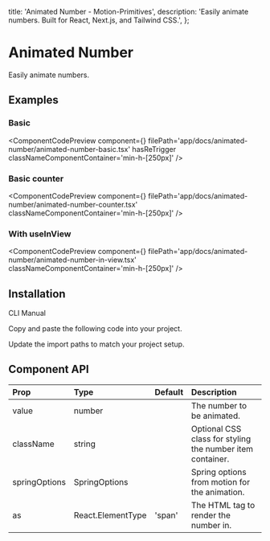   title: 'Animated Number - Motion-Primitives',
  description:
    'Easily animate numbers. Built for React, Next.js, and Tailwind CSS.',
};


# Animated Number

Easily animate numbers.

## Examples

### Basic

<ComponentCodePreview
  component={<AnimatedNumberBasic />}
  filePath='app/docs/animated-number/animated-number-basic.tsx'
  hasReTrigger
  classNameComponentContainer='min-h-[250px]'
/>

### Basic counter

<ComponentCodePreview
  component={<AnimatedNumberCounter />}
  filePath='app/docs/animated-number/animated-number-counter.tsx'
  classNameComponentContainer='min-h-[250px]'
/>

### With useInView

<ComponentCodePreview
  component={<AnimatedNumberInView />}
  filePath='app/docs/animated-number/animated-number-in-view.tsx'
  classNameComponentContainer='min-h-[250px]'
/>

## Installation

<Tabs defaultValue="cli">

<TabsList>
  <TabsTrigger value='cli'>CLI</TabsTrigger>
  <TabsTrigger value='manual'>Manual</TabsTrigger>
</TabsList>

<TabsContent value="cli">

<InstallationCli value='animated-number' />

</TabsContent>

<TabsContent value="manual">

<Steps>

<Step>Copy and paste the following code into your project.</Step>

<CodeBlock filePath='components/core/animated-number.tsx' />

<Step>Update the import paths to match your project setup.</Step>

</Steps>

</TabsContent>

</Tabs>

## Component API

| Prop          | Type              | Default | Description                                               |
| :------------ | :---------------- | :------ | :-------------------------------------------------------- |
| value         | number            |         | The number to be animated.                                |
| className     | string            |         | Optional CSS class for styling the number item container. |
| springOptions | SpringOptions     |         | Spring options from motion for the animation.             |
| as            | React.ElementType | 'span'  | The HTML tag to render the number in.                     |

